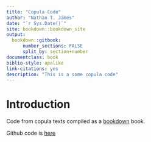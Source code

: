 ```yaml
---
title: "Copula Code"
author: "Nathan T. James"
date: "`r Sys.Date()`"
site: bookdown::bookdown_site
output: 
  bookdown::gitbook:
      number_sections: FALSE
      split_by: section+number
documentclass: book
biblio-style: apalike
link-citations: yes
description: "This is a some copula code"
---
```


# Introduction

Code from copula texts compiled as a [bookdown](https://bookdown.org/yihui/bookdown/) book.

Github code is [here](https://github.com/ntjames/copula_code)
